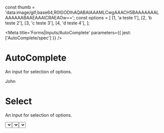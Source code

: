 
const thumb = 'data:image/gif;base64,R0lGODlhAQABAIAAAMLCwgAAACH5BAAAAAAALAAAAAABAAEAAAICRAEAOw==';
const options = [
  [1, 'a teste 1'],
  [2, 'b teste 2'],
  [3, 'c teste 3'],
  [4, 'd teste 4'],
];


<Meta title='Forms|Inputs/AutoComplete' parameters={{ jest: ['AutoComplete/spec'] }} />

# AutoComplete

An input for selection of options.

<Preview>
  <Story name='Default'>
    <AutoComplete placeholder="Add users...">
      <Chip onClick={console.log} thumbUrl={thumb}>John</Chip>
    </AutoComplete>
  </Story>
</Preview>

# Select

An input for selection of options.

<Preview>
  <Story name='Select'>
    <Select placeholder="placeholder here..." options={options}/>
  </Story>
</Preview>

<Props of={AutoComplete} />

# Select with filter

An input for selection of options.

<Preview>
  <Story name='Select with filter'>
    <Select placeholder="placeholder here..." options={options}/>
  </Story>
</Preview>

<Props of={AutoComplete} />

# MultiSelect

An input for selection of options.

<Preview>
  <Story name='MultiSelect'>
    <Select placeholder="placeholder here..." options={options}/>
  </Story>
</Preview>


# MultiSelectFiltered

An input for selection of options.

<Preview>
  <Story name='MultiSelectFiltered'>
    <MultiSelectFiltered placeholder="placeholder here..." options={options}/>
  </Story>
</Preview>

<Props of={AutoComplete} />
